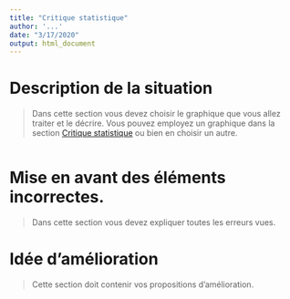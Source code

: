```yaml
---
title: "Critique statistique"
author: '...'
date: "3/17/2020"
output: html_document
---
```



# Description de la situation 

> Dans cette section vous devez choisir le graphique que vous allez traiter et le décrire. Vous pouvez employez un graphique dans la section [Critique statistique](http://biodatascience-course.sciviews.org/sdd-umons/critique-statistique.html) ou bien en choisir un autre. 

![]()



# Mise en avant des éléments incorrectes.

> Dans cette section vous devez expliquer toutes les erreurs vues.

# Idée d'amélioration 

> Cette section doit contenir vos propositions d'amélioration. 
